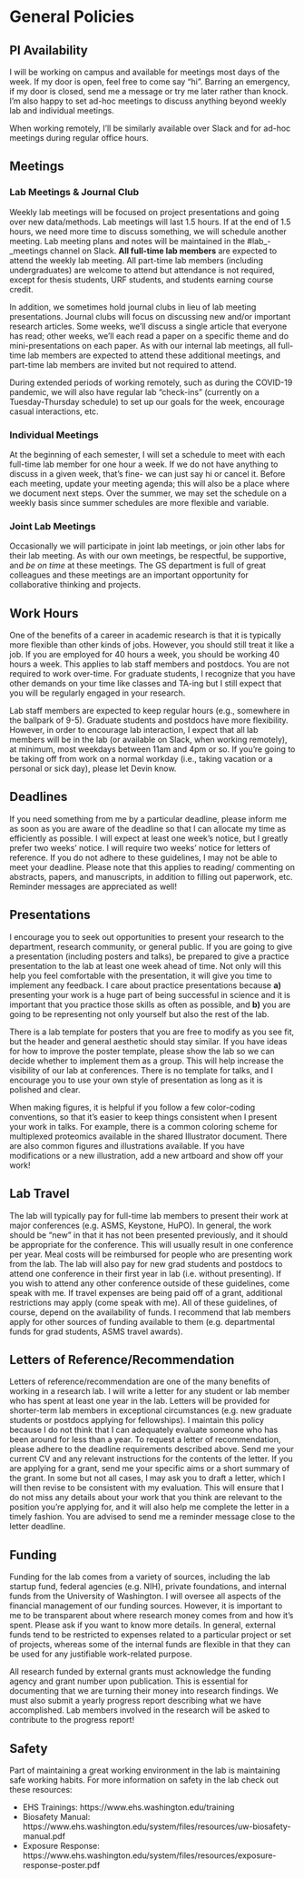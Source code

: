 # General Policies {#general}

## PI Availability
I will be working on campus and available for meetings most days of the week. If my door is open, feel free to come say "hi". Barring an emergency, if my door is closed, send me a message or try me later rather than knock. I’m also happy to set ad-hoc meetings to discuss anything beyond weekly lab and individual meetings.

When working remotely, I’ll be similarly available over Slack and for ad-hoc meetings during regular office hours.


## Meetings

### Lab Meetings & Journal Club
Weekly lab meetings will be focused on project presentations and going over new data/methods. Lab meetings will last 1.5 hours. If at the end of 1.5 hours, we need more time to discuss something, we will schedule another meeting. Lab meeting plans and notes will be maintained in the #lab_-_meetings channel on Slack. **All full-time lab members** are expected to attend the weekly lab meeting. All part-time lab members (including undergraduates) are welcome to attend but attendance is not required, except for thesis students, URF students, and students earning course credit.

In addition, we sometimes hold journal clubs in lieu of lab meeting presentations. Journal clubs will focus on discussing new and/or important research articles. Some weeks, we'll discuss a single article that everyone has read; other weeks, we'll each read a paper on a specific theme and do mini-presentations on each paper. As with our internal lab meetings, all full-time lab members are expected to attend these additional meetings, and part-time lab members are invited but not required to attend.

During extended periods of working remotely, such as during the COVID-19 pandemic, we will also have regular lab “check-ins” (currently on a Tuesday-Thursday schedule) to set up our goals for the week, encourage casual interactions, etc.

### Individual Meetings

At the beginning of each semester, I will set a schedule to meet with each full-time lab member for one hour a week. If we do not have anything to discuss in a given week, that's fine- we can just say hi or cancel it. Before each meeting, update your meeting agenda; this will also be a place where we document next steps. Over the summer, we may set the schedule on a weekly basis since summer schedules are more flexible and variable.

### Joint Lab Meetings

Occasionally we will participate in joint lab meetings, or join other labs for their lab meeting. As with our own meetings, be respectful, be supportive, and *be on time* at these meetings. The GS department is full of great colleagues and these meetings are an important opportunity for collaborative thinking and projects.

## Work Hours

One of the benefits of a career in academic research is that it is typically more flexible than other kinds of jobs. However, you should still treat it like a job. If you are employed for 40 hours a week, you should be working 40 hours a week. This applies to lab staff members and postdocs. You are not required to work over-time. For graduate students, I recognize that you have other demands on your time like classes and TA-ing but I still expect that you will be regularly engaged in your research.

Lab staff members are expected to keep regular hours (e.g., somewhere in the ballpark of 9-5). Graduate students and postdocs have more flexibility. However, in order to encourage lab interaction, I expect that all lab members will be in the lab (or available on Slack, when working remotely), at minimum, most weekdays between 11am and 4pm or so. If you’re going to be taking off from work on a normal workday (i.e., taking vacation or a personal or sick day), please let Devin know.

## Deadlines

If you need something from me by a particular deadline, please inform me as soon as you are aware of the deadline so that I can allocate my time as efficiently as possible. I will expect at least one week's notice, but I greatly prefer two weeks' notice. I will require two weeks' notice for letters of reference. If you do not adhere to these guidelines, I may not be able to meet your deadline. Please note that this applies to reading/ commenting on abstracts, papers, and manuscripts, in addition to filling out paperwork, etc. Reminder messages are appreciated as well!

## Presentations

I encourage you to seek out opportunities to present your research to the department, research community, or general public. If you are going to give a presentation (including posters and talks), be prepared to give a practice presentation to the lab at least one week ahead of time. Not only will this help you feel comfortable with the presentation, it will give you time to implement any feedback. I care about practice presentations because **a)** presenting your work is a huge part of being successful in science and it is important that you practice those skills as often as possible, and **b)** you are going to be representing not only yourself but also the rest of the lab.

There is a lab template for posters that you are free to modify as you see fit, but the header and general aesthetic should stay similar. If you have ideas for how to improve the poster template, please show the lab so we can decide whether to implement them as a group. This will help increase the visibility of our lab at conferences. There is no template for talks, and I encourage you to use your own style of presentation as long as it is polished and clear.

When making figures, it is helpful if you follow a few color-coding conventions, so that it’s easier to keep things consistent when I present your work in talks. For example, there is a common coloring scheme for multiplexed proteomics available in the shared Illustrator document. There are also common figures and illustrations available. If you have modifications or a new illustration, add a new artboard and show off your work!

## Lab Travel

The lab will typically pay for full-time lab members to present their work at major conferences (e.g. ASMS, Keystone, HuPO). In general, the work should be "new" in that it has not been presented previously, and it should be appropriate for the conference. This will usually result in one conference per year. Meal costs will be reimbursed for people who are presenting work from the lab. The lab will also pay for new grad students and postdocs to attend one conference in their first year in lab (i.e. without presenting). If you wish to attend any other conference outside of these guidelines, come speak with me. If travel expenses are being paid off of a grant, additional restrictions may apply (come speak with me). All of these guidelines, of course, depend on the availability of funds. I recommend that lab members apply for other sources of funding available to them (e.g. departmental funds for grad students, ASMS travel awards).

## Letters of Reference/Recommendation

Letters of reference/recommendation are one of the many benefits of working in a research lab. I will write a letter for any student or lab member who has spent at least one year in the lab. Letters will be provided for shorter-term lab members in exceptional circumstances (e.g. new graduate students or postdocs applying for fellowships). I maintain this policy because I do not think that I can adequately evaluate someone who has been around for less than a year.
To request a letter of recommendation, please adhere to the deadline requirements described above. Send me your current CV and any relevant instructions for the contents of the letter. If you are applying for a grant, send me your specific aims or a short summary of the grant. In some but not all cases, I may ask you to draft a letter, which I will then revise to be consistent with my evaluation. This will ensure that I do not miss any details about your work that you think are relevant to the position you're applying for, and it will also help me complete the letter in a timely fashion. You are advised to send me a reminder message close to the letter deadline.

## Funding

Funding for the lab comes from a variety of sources, including the lab startup fund, federal agencies (e.g. NIH), private foundations, and internal funds from the University of Washington. I will oversee all aspects of the financial management of our funding sources. However, it is important to me to be transparent about where research money comes from and how it's spent. Please ask if you want to know more details. In general, external funds tend to be restricted to expenses related to a particular project or set of projects, whereas some of the internal funds are flexible in that they can be used for any justifiable work-related purpose. 

All research funded by external grants must acknowledge the funding agency and grant number upon publication. This is essential for documenting that we are turning their money into research findings. We must also submit a yearly progress report describing what we have accomplished. Lab members involved in the research will be asked to contribute to the progress report!

## Safety

Part of maintaining a great working environment in the lab is maintaining safe working habits. For more information on safety in the lab check out these resources:

* EHS Trainings: https://www.ehs.washington.edu/training
* Biosafety Manual: https://www.ehs.washington.edu/system/files/resources/uw-biosafety-manual.pdf
* Exposure Response: https://www.ehs.washington.edu/system/files/resources/exposure-response-poster.pdf
